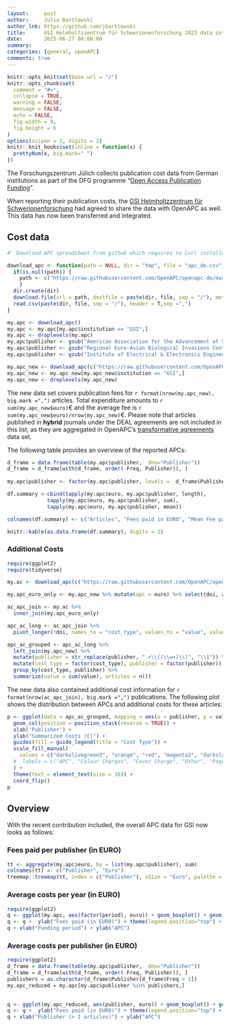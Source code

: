 ```yaml
---
layout:     post
author:     Julia Bartlewski
author_lnk: https://github.com/jbartlewski
title:      GSI Helmholtzzentrum für Schwerionenforschung 2023 data integrated
date:       2025-06-27 08:00:00
summary:    
categories: [general, openAPC]
comments: true
---
```



```r
knitr::opts_knit$set(base.url = "/")
knitr::opts_chunk$set(
  comment = "#>",
  collapse = TRUE,
  warning = FALSE, 
  message = FALSE,
  echo = FALSE,
  fig.width = 9,
  fig.height = 6
)
options(scipen = 1, digits = 2)
knitr::knit_hooks$set(inline = function(x) {
  prettyNum(x, big.mark=" ")
})
```

The Forschungszentrum Jülich collects publication cost data from German institutions as part of the DFG programme "[Open Access Publication Funding](https://www.fz-juelich.de/en/zb/open-science/open-access/monitoring-dfg-oa-publication-funding)".

When reporting their publication costs, the [GSI Helmholtzzentrum für Schwerionenforschung](https://www.gsi.de/en/start/news) had agreed to share the data with OpenAPC as well. This data has now been transferred and integrated.


## Cost data

```r
#' Download APC spreadsheet from github which requires to Curl installed

download_apc <- function(path = NULL, dir = "tmp", file = "apc_de.csv"){
  if(is.null(path)) {
    path <- c("https://raw.githubusercontent.com/OpenAPC/openapc-de/master/data/apc_de.csv")
    } 
  dir.create(dir) 
  download.file(url = path, destfile = paste(dir, file, sep = "/"), method = "curl")
  read.csv(paste(dir, file, sep = "/"), header = T,sep =",")
}

my.apc <- download_apc()
my.apc <- my.apc[my.apc$institution == "GSI",]
my.apc <- droplevels(my.apc)
my.apc$publisher <- gsub("American Association for the Advancement of Science \\(AAAS\\)", "AAAS", my.apc$publisher)
my.apc$publisher <- gsub("Regional Euro-Asian Biological Invasions Centre Oy \\(REABIC\\)", "REABIC", my.apc$publisher)
my.apc$publisher <- gsub("Institute of Electrical & Electronics Engineers \\(IEEE\\)", "IEEE", my.apc$publisher)

my.apc_new <- download_apc(c("https://raw.githubusercontent.com/OpenAPC/openapc-de/refs/tags/v4.160.5-5-1/data/gsi/oapk_2023_gsi_enriched.csv"))
my.apc_new <- my.apc_new[my.apc_new$institution == "GSI",]
my.apc_new <- droplevels(my.apc_new)
```

The new data set covers publication fees for `r format(nrow(my.apc_new), big.mark =",")` articles. Total expenditure amounts to `r sum(my.apc_new$euro)`€ and the average fee is `r sum(my.apc_new$euro)/nrow(my.apc_new)`€. Please note that articles published in **hybrid** journals under the DEAL agreements are not included in this list, as they are aggregated in OpenAPC's [transformative agreements](https://github.com/OpenAPC/openapc-de/tree/master/data/transformative_agreements) data set.

The following table provides an overview of the reported APCs:

```r
d_frame = data.frame(table(my.apc$publisher,  dnn="Publisher"))                 
d_frame = d_frame[with(d_frame, order(-Freq, Publisher)), ]                                           
                                    
my.apc$publisher <- factor(my.apc$publisher, levels =  d_frame$Publisher)

df.summary <-cbind(tapply(my.apc$euro, my.apc$publisher, length),
             tapply(my.apc$euro, my.apc$publisher, sum),
             tapply(my.apc$euro, my.apc$publisher, mean))

colnames(df.summary) <- c("Articles", "Fees paid in EURO", "Mean Fee paid")

knitr::kable(as.data.frame(df.summary), digits = 2)
```

### Additional Costs

```r
require(ggplot2)
require(tidyverse)

my.ac <- download_apc(c("https://raw.githubusercontent.com/OpenAPC/openapc-de/refs/heads/master/data/apc_de_additional_costs.csv"))

my.apc_euro_only <- my.apc_new %>% mutate(apc = euro) %>% select(doi, apc)

ac_apc_join <- my.ac %>%
  inner_join(my.apc_euro_only)

apc_ac_long <- ac_apc_join %>%
  pivot_longer(!doi, names_to = "cost_type", values_to = "value", values_drop_na = TRUE)

apc_ac_grouped <- apc_ac_long %>%
  left_join(my.apc_new) %>%
  mutate(publisher = str_replace(publisher, ".+\\((\\w+)\\)", "\\1")) %>%
  mutate(cost_type = factor(cost_type), publisher = factor(publisher)) %>%
  group_by(cost_type, publisher) %>%
  summarize(value = sum(value), articles = n())
```

The new data also contained additional cost information for `r format(nrow(ac_apc_join), big.mark =",")` publications. The following plot shows the distribution between APCs and additional costs for these articles:


```r
p <- ggplot(data = apc_ac_grouped, mapping = aes(x = publisher, y = value, fill=cost_type)) +
  geom_col(position = position_stack(reverse = TRUE)) + 
  xlab('Publisher') + 
  ylab("Summarized Costs (€)") +
  guides(fill = guide_legend(title = "Cost Type")) + 
  scale_fill_manual(
    values = c("darkolivegreen3", "orange", "red", "magenta2", "darkslategray", "blue", "darkgreen", "yellow", "cyan"),
  #  labels = c("APC", "Colour Charges", "Cover Charge", "Other", "Page Charge", "Payment Fee", "Permission", "Reprint", "Submission Fee")
  ) + 
  theme(text = element_text(size = 16)) +
  coord_flip()
p

```


## Overview

With the recent contribution included, the overall APC data for GSI now looks as follows:

### Fees paid per publisher (in EURO)

```r
tt <- aggregate(my.apc$euro, by = list(my.apc$publisher), sum)
colnames(tt) <- c("Publisher", "Euro")
treemap::treemap(tt, index = c("Publisher"), vSize = "Euro", palette = "Paired")
```

###  Average costs per year (in EURO)

```r
require(ggplot2)
q <- ggplot(my.apc, aes(factor(period), euro)) + geom_boxplot() + geom_point()
q <- q +  ylab("Fees paid (in EURO)") + theme(legend.position="top") + theme_bw(base_size = 18)
q + xlab("Funding period") + ylab("APC")
```

###  Average costs per publisher (in EURO)

```r
require(ggplot2)
d_frame = data.frame(table(my.apc$publisher,  dnn="Publisher"))                 
d_frame = d_frame[with(d_frame, order(-Freq, Publisher)), ]
publishers = as.character(d_frame$Publisher[d_frame$Freq > 1])
my.apc_reduced = my.apc[my.apc$publisher %in% publishers,]

  
q <- ggplot(my.apc_reduced, aes(publisher, euro)) + geom_boxplot() + geom_point()
q <- q +  ylab("Fees paid (in EURO)") + theme(legend.position="top") + theme_bw(base_size = 18) + coord_flip()
q + xlab("Publisher (> 1 articles)") + ylab("APC")
```
